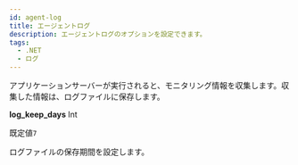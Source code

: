 ```yaml
---
id: agent-log
title: エージェントログ
description: エージェントログのオプションを設定できます。
tags:
  - .NET
  - ログ
---
```


アプリケーションサーバーが実行されると、モニタリング情報を収集します。収集した情報は、ログファイルに保存します。

**log_keep_days** <span class='type'>Int</span>

  既定値`7`

  ログファイルの保存期間を設定します。
